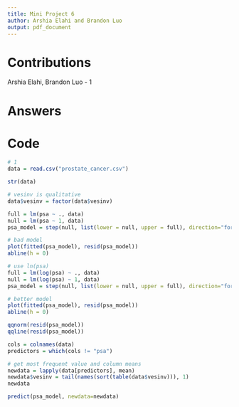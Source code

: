 ```yaml
---
title: Mini Project 6
author: Arshia Elahi and Brandon Luo
output: pdf_document
---
```


# Contributions

Arshia Elahi, Brandon Luo - 1

# Answers

```{=latex}
\begin{enumerate}
\item
\end{enumerate}
```

# Code 
```r
# 1
data = read.csv("prostate_cancer.csv")

str(data)

# vesinv is qualitative
data$vesinv = factor(data$vesinv)

full = lm(psa ~ ., data)
null = lm(psa ~ 1, data)
psa_model = step(null, list(lower = null, upper = full), direction="forward")

# bad model
plot(fitted(psa_model), resid(psa_model))
abline(h = 0)

# use ln(psa)
full = lm(log(psa) ~ ., data)
null = lm(log(psa) ~ 1, data)
psa_model = step(null, list(lower = null, upper = full), direction="forward")

# better model
plot(fitted(psa_model), resid(psa_model))
abline(h = 0)

qqnorm(resid(psa_model))
qqline(resid(psa_model))

cols = colnames(data)
predictors = which(cols != "psa")

# get most frequent value and column means
newdata = lapply(data[predictors], mean)
newdata$vesinv = tail(names(sort(table(data$vesinv))), 1) 
newdata

predict(psa_model, newdata=newdata)
```

